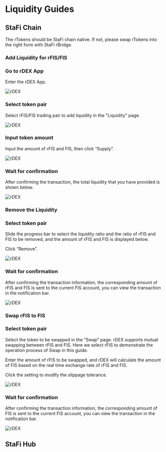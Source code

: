 # Liquidity Guides

## StaFi Chain

The rTokens should be StaFi chain native. If not, please swap rTokens into the right form with StaFi rBridge.

### Add Liquidity for rFIS/FIS


<Steps>

### Go to rDEX App

Enter the rDEX App.

![rDEX](/image/liquidity_1.png)

### Select token pair

Select rFIS/FIS trading pair to add liquidity in the "Liquidity" page.

![rDEX](/image/liquidity_2.png)

### Input token amount

Input the amount of rFIS and FIS, then click “Supply”.

![rDEX](/image/liquidity_3.webp)

### Wait for confirmation

After confirming the transaction, the total liquidity that you have provided is shown below.

![rDEX](/image/liquidity_4.webp)

</Steps>

### Remove the Liquidity

<Steps>

### Select token pair

Slide the progress bar to select the liquidity ratio and the ratio of rFIS and FIS to be removed, and the amount of rFIS and FIS is displayed below.

Click “Remove”.

![rDEX](/image/liquidity_5.webp)

### Wait for confirmation

After confirming the transaction information, the corresponding amount of rFIS and FIS is sent to the current FIS account, you can view the transaction in the notification bar.

![rDEX](/image/liquidity_6.webp)

</Steps>

### Swap rFIS to FIS

<Steps>

### Select token pair

Select the token to be swapped in the “Swap” page. rDEX supports mutual swapping between rFIS and FIS. Here we select rFIS to demonstrate the operation process of Swap in this guide.

Enter the amount of rFIS to be swapped, and rDEX will calculate the amount of FIS based on the real time exchange rate of rFIS and FIS.

Click the setting to modify the slippage tolerance.

![rDEX](/image/liquidity_7.webp)

### Wait for confirmation

After confirming the transaction information, the corresponding amount of FIS is sent to the current FIS account, you can view the transaction in the notification bar.

![rDEX](/image/liquidity_8.webp)

</Steps>

## StaFi Hub